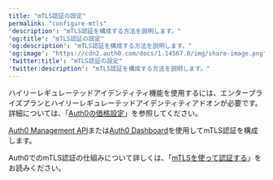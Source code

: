 ---
title: "mTLS認証の設定"
permalink: "configure-mtls"
'description': "mTLS認証を構成する方法を説明します。"
'og:title': "mTLS認証の設定"
'og:description': "mTLS認証を構成する方法を説明します。"
'og:image': "https://cdn2.auth0.com/docs/1.14567.0/img/share-image.png"
'twitter:title': "mTLS認証の設定"
'twitter:description': "mTLS認証を構成する方法を説明します。"
---

<Callout icon="file-lines" color="#0EA5E9" iconType="regular">

ハイリーレギュレーテッドアイデンティティ機能を使用するには、エンタープライズプランとハイリーレギュレーテッドアイデンティティアドオンが必要です。詳細については、「[Auth0の価格設定](https://auth0.com/pricing/)」を参照してください。

</Callout>

[Auth0 Management API](https://auth0.com/docs/api/management/v2)または[Auth0 Dashboard](https://manage.auth0.com/)を使用してmTLS認証を構成します。

Auth0でのmTLS認証の仕組みについて詳しくは、「[mTLSを使って認証する](/docs/ja-jp/get-started/authentication-and-authorization-flow/authenticate-with-mtls)」をお読みください。